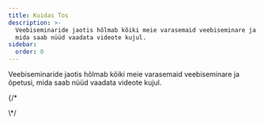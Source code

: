 ```yaml
---
title: Kuidas Tos
description: >-
  Veebiseminaride jaotis hõlmab kõiki meie varasemaid veebiseminare ja õpetusi,
  mida saab nüüd vaadata videote kujul.
sidebar:
  order: 0
---
```


Veebiseminaride jaotis hõlmab kõiki meie varasemaid veebiseminare ja õpetusi, mida saab nüüd vaadata videote kujul.

<CloudinaryImage width="700" height="525" resize="scale" quality="best" alt="Varsti tulekul" src="academy/webinars" errorImage="noimage_opaque_nyrtl0.png" />


{/\*<LinkCard title="Avasta suurepäraseid pakkumisi" description="The guide gives you some tips on how to search for things to sell on Wink." href="/guides/discover-great-deals/" />


<LinkCard title="Nupp BRONEERI KOHE" description="This guide steps hotels through how to do the simplest integration with Wink with a 'Book Now' button." href="/guides/the-book-now-button/" />


<LinkCard title="Arusaam algajatele" description="This guides shows you how to use analytics effectively from the perspective of a supplier and an affiliate." href="/guides/insight-for-dummies/" />


<LinkCard title="TripPayga integreerimine" description="The guide gives you step-by-step instructions on how to do a full integration with TripPay as a travel company wishing to outsource the payment process." href="/guides/integrating-with-trip-pay/" />
\*/

